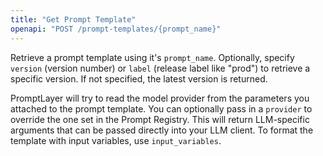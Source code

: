 ```yaml
---
title: "Get Prompt Template"
openapi: "POST /prompt-templates/{prompt_name}"
---
```


Retrieve a prompt template using it's `prompt_name`. Optionally, specify `version` (version number) or `label` (release label like "prod") to retrieve a specific version. If not specified, the latest version is returned.

PromptLayer will try to read the model provider from the parameters you attached to the prompt template. You can optionally pass in a `provider` to override the one set in the Prompt Registry. This will return LLM-specific arguments that can be passed directly into your LLM client. To format the template with input variables, use `input_variables`.
